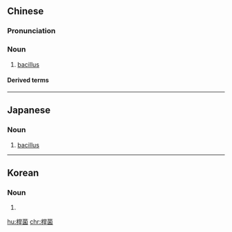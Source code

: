 {{also|杆菌}}
==Chinese==
{{zh-forms|s=杆菌}}

===Pronunciation===
{{zh-pron
|m=gǎn菌
|c=gon1 kwan2,gon2 kwan2,gon3 kwan2
|mn=koáiⁿ-khún
|cat=n
}}

===Noun===
{{zh-noun}}

# [[bacillus]] {{gloss|any bacteria in the genus Bacillus}}

====Derived terms====
{{zh-der|大腸桿菌|大腸桿菌群|巴氏桿菌|布氏桿菌|布氏桿菌病|棒狀桿菌|沙門氏桿菌|痢疾桿菌|破傷風桿菌|肉毒桿菌}}

{{zh-cat|Bacteria}}

----

==Japanese==
{{ja-kanjitab|かん|きん|yomi=o}}

===Noun===
{{ja-noun|かんきん}}

# [[bacillus]] {{gloss|any bacteria in the genus Bacillus}}

----

==Korean==
{{ko-hanjatab}}

===Noun===
{{ko-noun|hj|hangeul=간균}}

# {{hanja form of|간균|[[bacillus]] {{gloss|any bacteria in the genus Bacillus}}}}

[[hu:桿菌]]
[[chr:桿菌]]